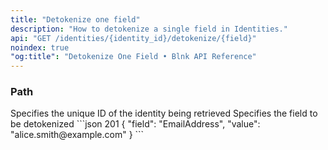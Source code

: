 ```yaml
---
title: "Detokenize one field"
description: "How to detokenize a single field in Identities."
api: "GET /identities/{identity_id}/detokenize/{field}"
noindex: true
"og:title": "Detokenize One Field • Blnk API Reference"
---
```




<Key />

### Path
<ParamField path="identity_id" type="string">
  Specifies the unique ID of the identity being retrieved
</ParamField>
<ParamField path="field" type="string">
  Specifies the field to be detokenized
</ParamField>

<ResponseExample>
```json 201
{
  "field": "EmailAddress",
  "value": "alice.smith@example.com"
}
```
</ResponseExample>

<NeedHelp />